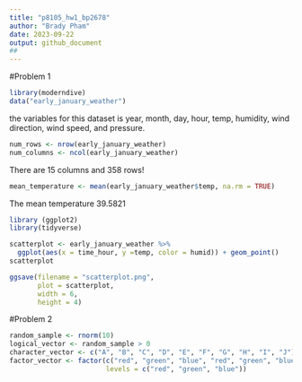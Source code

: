 ```yaml
---
title: "p8105_hw1_bp2678"
author: "Brady Pham"
date: 2023-09-22
output: github_document
## 
---
```


#Problem 1

```r
library(moderndive)
data("early_january_weather")

```

the variables for this dataset is year, month, day, hour, temp, humidity, wind direction,
wind speed, and pressure. 

```r
num_rows <- nrow(early_january_weather)
num_columns <- ncol(early_january_weather)

```

There are 15 columns and 358 rows! 

```r
mean_temperature <- mean(early_january_weather$temp, na.rm = TRUE)

```

The mean temperature 39.5821


```r
library (ggplot2)
library(tidyverse)
```

```r

scatterplot <- early_january_weather %>%
  ggplot(aes(x = time_hour, y =temp, color = humid)) + geom_point()
scatterplot
```

```r
ggsave(filename = "scatterplot.png",
       plot = scatterplot,           
       width = 6,                    
       height = 4)                 
```

#Problem 2 

```r
random_sample <- rnorm(10)
logical_vector <- random_sample > 0
character_vector <- c("A", "B", "C", "D", "E", "F", "G", "H", "I", "J")
factor_vector <- factor(c("red", "green", "blue", "red", "green", "blue", "red", "green", "blue", "red"),
                        levels = c("red", "green", "blue"))

   
```


